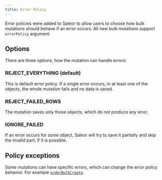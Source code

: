 ```yaml
---
title: Error Policy
---
```


Error policies were added to Saleor to allow users to choose how bulk mutations should behave if an error occurs. All new bulk mutations support `errorPolicy` argument.

## Options

There are three options, how the mutation can handle errors:

### REJECT_EVERYTHING (default)

This is default error policy. If a single error occurs, in at least one of the objects, the whole mutation fails and no data is saved.

### REJECT_FAILED_ROWS

The mutation saves only those objects, which do not produce any error.

### IGNORE_FAILED

If an error occurs for some object, Saleor will try to save it partially and skip the invalid part, if it is possible.

## Policy exceptions

Some mutations can have specific errors, which can change the error policy behavior. For example [`orderBulkCreate`](./bulk-orders#error-policy).
